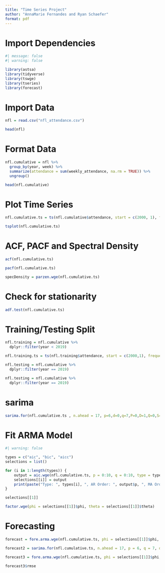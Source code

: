 ```yaml
---
title: "Time Series Project"
author: "AnnaMarie Fernandes and Ryan Schaefer"
format: pdf
---
```


# Import Dependencies

```r
#| message: false
#| warning: false

library(astsa)
library(tidyverse)
library(tswge)
library(tseries)
library(forecast)
```


# Import Data

```r
nfl = read.csv("nfl_attendance.csv")

head(nfl)
```

# Format Data

```r
nfl.cumulative = nfl %>%
  group_by(year, week) %>%
  summarize(attendance = sum(weekly_attendance, na.rm = TRUE)) %>%
  ungroup()

head(nfl.cumulative)
```

# Plot Time Series

```r
nfl.cumulative.ts = ts(nfl.cumulative$attendance, start = c(2000, 1), frequency = 17)

tsplot(nfl.cumulative.ts)
```

# ACF, PACF and Spectral Density

```r
acf(nfl.cumulative.ts)
```

```r
pacf(nfl.cumulative.ts)
```


```r
specDensity = parzen.wge(nfl.cumulative.ts)
```

# Check for stationarity

```r
adf.test(nfl.cumulative.ts)
```

# Training/Testing Split

```r
nfl.training = nfl.cumulative %>%
  dplyr::filter(year < 2019)

nfl.training.ts = ts(nfl.training$attendance, start = c(2000,1), frequency = 17)

nfl.testing = nfl.cumulative %>% 
  dplyr::filter(year == 2019)

nfl.testing = nfl.cumulative %>%
  dplyr::filter(year == 2019)
```

# sarima 

```r
sarima.for(nfl.cumulative.ts , n.ahead = 17, p=6,d=0,q=7,P=0,D=1,Q=0,S=17 )
```





# Fit ARMA Model

```r
#| warning: false

types = c("aic", "bic", "aicc")
selections = list()

for (i in 1:length(types)) {
    output = aic.wge(nfl.cumulative.ts, p = 0:10, q = 0:10, type = types[i])
    selections[[i]] = output
    print(paste("Type: ", types[i], ", AR Order: ", output$p, ", MA Order: ", output$q, sep = ""))
}
```

```r
selections[[1]]
```

```r
factor.wge(phi = selections[[1]]$phi, theta = selections[[1]]$theta)
```




# Forecasting

```r
forecast = fore.arma.wge(nfl.cumulative.ts, phi = selections[[1]]$phi, theta = selections[[1]]$theta, n.ahead = 17, limits = TRUE)
```

```r
forecast2 = sarima.for(nfl.cumulative.ts, n.ahead = 17, p = 6, q = 7, d = 0, plot.all = TRUE)
```

```r
forecast3 = fore.arma.wge(nfl.cumulative.ts, phi = selections[[1]]$phi, theta = selections[[1]]$theta, n.ahead = 17, limits = TRUE, lastn = TRUE)
```

```r
forecast3$rmse
```

